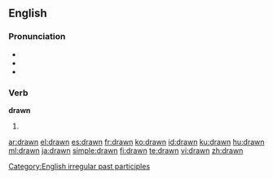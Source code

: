 ==English==

{{rank|bit|Indian|produce|826|drawn|field|street|attempt}}

===Pronunciation===
* {{IPA|/ˈdɻɔːn/}}
* {{audio|en-us-drawn.ogg|Audio (US)}}
* {{rhymes|ɔːn}}

===Verb===
'''drawn'''

# {{past participle of|[[draw]]}}

[[Category:English irregular past participles]]

[[ar:drawn]]
[[el:drawn]]
[[es:drawn]]
[[fr:drawn]]
[[ko:drawn]]
[[id:drawn]]
[[ku:drawn]]
[[hu:drawn]]
[[ml:drawn]]
[[ja:drawn]]
[[simple:drawn]]
[[fi:drawn]]
[[te:drawn]]
[[vi:drawn]]
[[zh:drawn]]